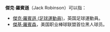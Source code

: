 '''傑克·羅賓遜'''（Jack Robinson）可以指：
* [[傑克·羅賓遜_(足球運動員)|傑克·羅賓遜 (足球運動員)]]，英国足球運動員。
* [[傑基·羅賓森|傑基·羅賓森]]，美国职业棒球联盟首位黑人球员。
{{Disambiguation|J|Cat=五字人名译名消歧义}}